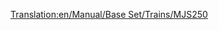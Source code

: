[[Translation:en/Manual/Base Set/Trains/MJS250]]
{{en/Manual/Base Set/Trains/Trains|Cost=£9,375 ($18.750)
|Speed=80 kph (50 mph)
|Weight=65 t
|Power=600 hp (? kW)
|Annual=£990 ($1.980)
|Designed=1955
|Lifespan=22
|Capacity=N/A
|Description=No description has been written for this train yet. If you know something about this train, feel free to edit this page and add it!
|Real-life=No Real-Life Equivalent has been found for this train. If you know on what existing train this Transport Tycoon version is based, feel free to edit this page and let the world know!
}}
